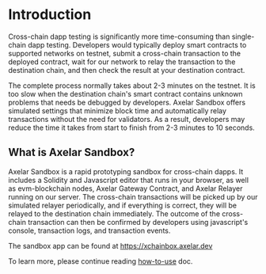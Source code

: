 # Introduction

Cross-chain dapp testing is significantly more time-consuming than single-chain dapp testing. Developers would typically deploy smart contracts to supported networks on testnet, submit a cross-chain transaction to the deployed contract, wait for our network to relay the transaction to the destination chain, and then check the result at your destination contract.

The complete process normally takes about 2-3 minutes on the testnet. It is too slow when the destination chain's smart contract contains unknown problems that needs be debugged by developers. Axelar Sandbox offers simulated settings that minimize block time and automatically relay transactions without the need for validators. As a result, developers may reduce the time it takes from start to finish from 2-3 minutes to 10 seconds.

## What is Axelar Sandbox?

Axelar Sandbox is a rapid prototyping sandbox for cross-chain dapps. It includes a Solidity and Javascript editor that runs in your browser, as well as evm-blockchain nodes, Axelar Gateway Contract, and Axelar Relayer running on our server. The cross-chain transactions will be picked up by our simulated relayer periodically, and if everything is correct, they will be relayed to the destination chain immediately. The outcome of the cross-chain transaction can then be confirmed by developers using javascript's console, transaction logs, and transaction events.

The sandbox app can be found at https://xchainbox.axelar.dev

To learn more, please continue reading [how-to-use](/dev/general-message-passing/axelar-sandbox/how-to-use) doc.
